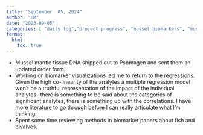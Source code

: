 ```yaml
---
title: "September  05, 2024"
author: "CM"
date: "2023-09-05"
categories: [ "daily log","project progress", "mussel biomarkers", "mussel epigenetics", "analysis", "coding"]
format:
  html:
    toc: true
---
```


* Mussel mantle tissue DNA shipped out to Psomagen and sent them an updated order form. 
* Working on biomarker visualizations led me to return to the regressions. Given the high co-linearity of the analytes a multiple regression model won't be a truthful representation of the impact of the individual analytes- there is something to be said about the categories of significant analytes, there is something up with the correlations. I have more literature to go through before I can really articulate what I'm thinking.
* Spent some time reviewing methods in biomarker papers about fish and bivalves. 

